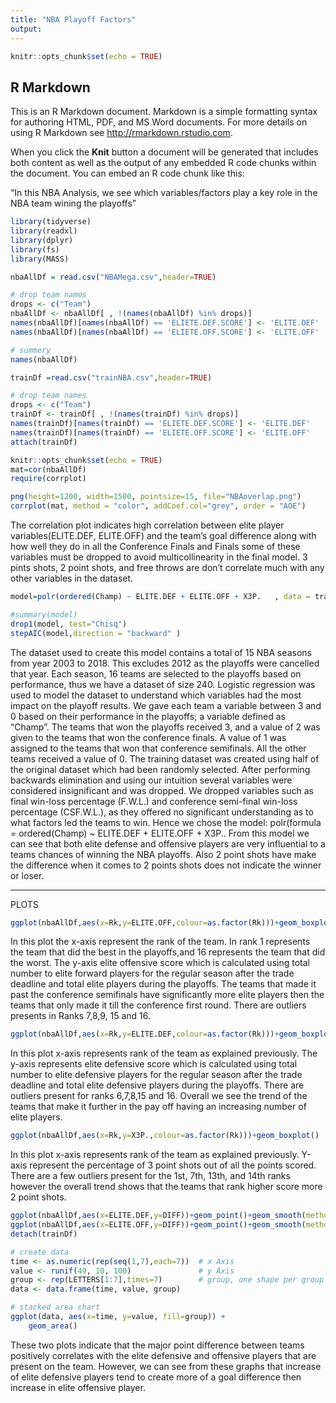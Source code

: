 ```yaml
---
title: "NBA Playoff Factors"
output:
---
```


```r
knitr::opts_chunk$set(echo = TRUE)
```

## R Markdown

This is an R Markdown document. Markdown is a simple formatting syntax for authoring HTML, PDF, and MS Word documents. For more details on using R Markdown see <http://rmarkdown.rstudio.com>.

When you click the **Knit** button a document will be generated that includes both content as well as the output of any embedded R code chunks within the document. You can embed an R code chunk like this:

"In this NBA Analysis, we see which variables/factors play a key role in the NBA team wining the playoffs"

```r
library(tidyverse)
library(readxl)
library(dplyr)
library(fs)
library(MASS)
```



```r
nbaAllDf = read.csv("NBAMega.csv",header=TRUE)

# drop team names
drops <- c("Team")
nbaAllDf <- nbaAllDf[ , !(names(nbaAllDf) %in% drops)]
names(nbaAllDf)[names(nbaAllDf) == 'ELIETE.DEF.SCORE'] <- 'ELITE.DEF'
names(nbaAllDf)[names(nbaAllDf) == 'ELIETE.OFF.SCORE'] <- 'ELITE.OFF'

# summery
names(nbaAllDf)
```

```r
trainDf =read.csv("trainNBA.csv",header=TRUE)

# drop team names
drops <- c("Team")
trainDf <- trainDf[ , !(names(trainDf) %in% drops)]
names(trainDf)[names(trainDf) == 'ELIETE.DEF.SCORE'] <- 'ELITE.DEF'
names(trainDf)[names(trainDf) == 'ELIETE.OFF.SCORE'] <- 'ELITE.OFF'
attach(trainDf)
```


```r
knitr::opts_chunk$set(echo = TRUE)
mat=cor(nbaAllDf)
require(corrplot)
```


```r
png(height=1200, width=1500, pointsize=15, file="NBAoverlap.png")
corrplot(mat, method = "color", addCoef.col="grey", order = "AOE")
```

The correlation plot indicates high correlation between elite player variables(ELITE.DEF, ELITE.OFF) and the team’s goal difference along with how well they do in all the Conference Finals and Finals some of these variables must be dropped to avoid multicollinearity in the final model. 3 pints shots, 2 point shots, and free throws are don’t correlate much with any other variables in the dataset.  



```r
    

model=polr(ordered(Champ) ~ ELITE.DEF + ELITE.OFF + X3P.   , data = trainDf,   Hess = TRUE)

#summary(model)
drop1(model, test="Chisq")
stepAIC(model,direction = "backward" )
```
The dataset used to create this model contains a total of 15 NBA seasons from year 2003 to 2018. This excludes 2012 as the playoffs were cancelled that year. Each season, 16 teams are selected to the playoffs based on performance, thus we have a dataset of size 240. Logistic regression was used to model the dataset to understand which variables had the most impact on the playoff results. We gave each team a variable between 3 and 0 based on their performance in the playoffs;  a variable defined as “Champ”. The teams that won the playoffs received 3, and a value of 2 was given to the teams that won the conference finals. A value of 1 was assigned to the teams that won that conference semifinals. All the other teams received a value of 0. The training dataset was created using half of the original dataset which had been randomly selected. After performing backwards elimination and using our intuition several variables were considered insignificant and was dropped. We dropped variables such as final win-loss percentage (F.W.L.) and conference semi-final win-loss percentage (CSF.W.L.), as they offered no significant understanding as to what factors led the teams to win. Hence we chose the model: polr(formula = ordered(Champ) ~ ELITE.DEF + ELITE.OFF + X3P.. From this model we can see that both elite defense and offensive players are very influential to a teams chances of winning the NBA playoffs. Also 2 point shots have make the difference when it comes to 2 points shots does not indicate the winner or loser. 

----------------------------------------------------------------------------------------------------
PLOTS
```r
ggplot(nbaAllDf,aes(x=Rk,y=ELITE.OFF,colour=as.factor(Rk)))+geom_boxplot()
```

In this plot the x-axis represent the rank of the team. In rank 1 represents the team that did the best in the playoffs,and 16 represents the team that did the worst. The y-axis elite offensive score which is calculated using total number to elite forward players for the regular season after the trade deadline and total elite players during the playoffs. The teams that made it past the conference semifinals have significantly more elite players then the teams that only made it till the conference first round. There are outliers presents in Ranks 7,8,9, 15 and 16.

```r
ggplot(nbaAllDf,aes(x=Rk,y=ELITE.DEF,colour=as.factor(Rk)))+geom_boxplot()
```
In this plot x-axis represents rank of the team as explained previously. The y-axis represents elite defensive score which is calculated using total number to elite defensive players for the regular season after the trade deadline and total elite defensive players during the playoffs. There are outliers present for ranks 6,7,8,15 and 16. Overall we see the trend of the teams that make it further in the pay off having an increasing number of elite players.

```r
ggplot(nbaAllDf,aes(x=Rk,y=X3P.,colour=as.factor(Rk)))+geom_boxplot()
```
In this plot x-axis represents rank of the team as explained previously. Y-axis represent the percentage of 3 point shots out of all the points scored. There are a few outliers present for the 1st, 7th, 13th, and 14th ranks however the overall trend shows that the teams that rank higher score more 2 point shots.


```r
ggplot(nbaAllDf,aes(x=ELITE.DEF,y=DIFF))+geom_point()+geom_smooth(method="lm")
ggplot(nbaAllDf,aes(x=ELITE.OFF,y=DIFF))+geom_point()+geom_smooth(method="lm")
detach(trainDf)

# create data
time <- as.numeric(rep(seq(1,7),each=7))  # x Axis
value <- runif(49, 10, 100)               # y Axis
group <- rep(LETTERS[1:7],times=7)        # group, one shape per group
data <- data.frame(time, value, group)

# stacked area chart
ggplot(data, aes(x=time, y=value, fill=group)) + 
    geom_area()

```

These two plots indicate that the major point difference between teams positively correlates with the elite defensive and offensive players that are present on the team. However, we can see from these graphs that increase of elite defensive players tend to create more of a goal difference then increase in elite offensive player.  






